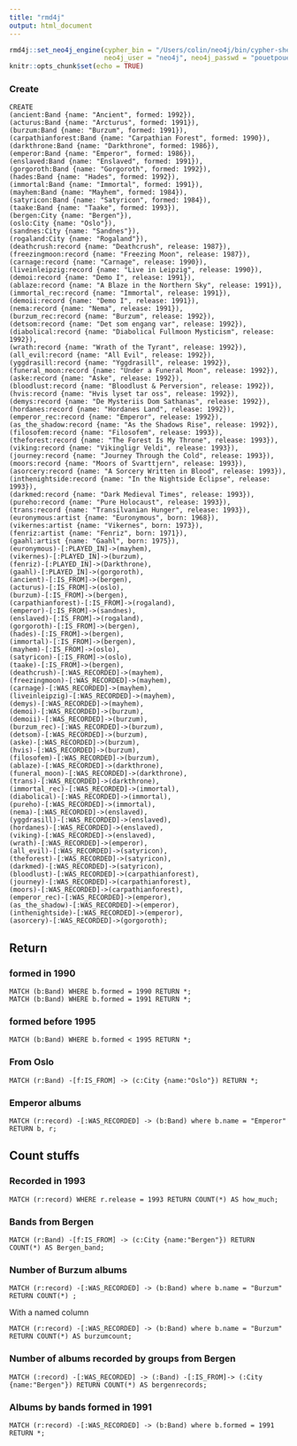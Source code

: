 ```yaml
---
title: "rmd4j"
output: html_document
---
```


```r
rmd4j::set_neo4j_engine(cypher_bin = "/Users/colin/neo4j/bin/cypher-shell", 
                        neo4j_user = "neo4j", neo4j_passwd = "pouetpouet")
knitr::opts_chunk$set(echo = TRUE)
```

### Create

```neo4j
CREATE
(ancient:Band {name: "Ancient", formed: 1992}),
(acturus:Band {name: "Arcturus", formed: 1991}),
(burzum:Band {name: "Burzum", formed: 1991}),
(carpathianforest:Band {name: "Carpathian Forest", formed: 1990}),
(darkthrone:Band {name: "Darkthrone", formed: 1986}),
(emperor:Band {name: "Emperor", formed: 1986}),
(enslaved:Band {name: "Enslaved", formed: 1991}),
(gorgoroth:Band {name: "Gorgoroth", formed: 1992}),
(hades:Band {name: "Hades", formed: 1992}),
(immortal:Band {name: "Immortal", formed: 1991}),
(mayhem:Band {name: "Mayhem", formed: 1984}),
(satyricon:Band {name: "Satyricon", formed: 1984}),
(taake:Band {name: "Taake", formed: 1993}),
(bergen:City {name: "Bergen"}),
(oslo:City {name: "Oslo"}),
(sandnes:City {name: "Sandnes"}),
(rogaland:City {name: "Rogaland"}),
(deathcrush:record {name: "Deathcrush", release: 1987}),
(freezingmoon:record {name: "Freezing Moon", release: 1987}),
(carnage:record {name: "Carnage", release: 1990}),
(liveinleipzig:record {name: "Live in Leipzig", release: 1990}),
(demoi:record {name: "Demo I", release: 1991}),
(ablaze:record {name: "A Blaze in the Northern Sky", release: 1991}),
(immortal_rec:record {name: "Immortal", release: 1991}),
(demoii:record {name: "Demo I", release: 1991}),
(nema:record {name: "Nema", release: 1991}),
(burzum_rec:record {name: "Burzum", release: 1992}),
(detsom:record {name: "Det som engang var", release: 1992}),
(diabolical:record {name: "Diabolical Fullmoon Mysticism", release: 1992}),
(wrath:record {name: "Wrath of the Tyrant", release: 1992}),
(all_evil:record {name: "All Evil", release: 1992}),
(yggdrasill:record {name: "Yggdrasill", release: 1992}),
(funeral_moon:record {name: "Under a Funeral Moon", release: 1992}),
(aske:record {name: "Aske", release: 1992}),
(bloodlust:record {name: "Bloodlust & Perversion", release: 1992}),
(hvis:record {name: "Hvis lyset tar oss", release: 1992}),
(demys:record {name: "De Mysteriis Dom Sathanas", release: 1992}),
(hordanes:record {name: "Hordanes Land", release: 1992}),
(emperor_rec:record {name: "Emperor", release: 1992}),
(as_the_shadow:record {name: "As the Shadows Rise", release: 1992}),
(filosofem:record {name: "Filosofem", release: 1993}),
(theforest:record {name: "The Forest Is My Throne", release: 1993}),
(viking:record {name: "Vikingligr Veldi", release: 1993}),
(journey:record {name: "Journey Through the Cold", release: 1993}),
(moors:record {name: "Moors of Svarttjern", release: 1993}),
(asorcery:record {name: "A Sorcery Written in Blood", release: 1993}),
(inthenightside:record {name: "In the Nightside Eclipse", release: 1993}),
(darkmed:record {name: "Dark Medieval Times", release: 1993}),
(pureho:record {name: "Pure Holocaust", release: 1993}),
(trans:record {name: "Transilvanian Hunger", release: 1993}),
(euronymous:artist {name: "Euronymous", born: 1968}),
(vikernes:artist {name: "Vikernes", born: 1973}),
(fenriz:artist {name: "Fenriz", born: 1971}),
(gaahl:artist {name: "Gaahl", born: 1975}),
(euronymous)-[:PLAYED_IN]->(mayhem),
(vikernes)-[:PLAYED_IN]->(burzum),
(fenriz)-[:PLAYED_IN]->(Darkthrone),
(gaahl)-[:PLAYED_IN]->(gorgoroth),
(ancient)-[:IS_FROM]->(bergen),
(acturus)-[:IS_FROM]->(oslo),
(burzum)-[:IS_FROM]->(bergen),
(carpathianforest)-[:IS_FROM]->(rogaland),
(emperor)-[:IS_FROM]->(sandnes),
(enslaved)-[:IS_FROM]->(rogaland),
(gorgoroth)-[:IS_FROM]->(bergen),
(hades)-[:IS_FROM]->(bergen),
(immortal)-[:IS_FROM]->(bergen),
(mayhem)-[:IS_FROM]->(oslo),
(satyricon)-[:IS_FROM]->(oslo),
(taake)-[:IS_FROM]->(bergen), 
(deathcrush)-[:WAS_RECORDED]->(mayhem),
(freezingmoon)-[:WAS_RECORDED]->(mayhem),
(carnage)-[:WAS_RECORDED]->(mayhem),
(liveinleipzig)-[:WAS_RECORDED]->(mayhem),
(demys)-[:WAS_RECORDED]->(mayhem),
(demoi)-[:WAS_RECORDED]->(burzum),
(demoii)-[:WAS_RECORDED]->(burzum),
(burzum_rec)-[:WAS_RECORDED]->(burzum),
(detsom)-[:WAS_RECORDED]->(burzum),
(aske)-[:WAS_RECORDED]->(burzum),
(hvis)-[:WAS_RECORDED]->(burzum),
(filosofem)-[:WAS_RECORDED]->(burzum),
(ablaze)-[:WAS_RECORDED]->(darkthrone),
(funeral_moon)-[:WAS_RECORDED]->(darkthrone),
(trans)-[:WAS_RECORDED]->(darkthrone),
(immortal_rec)-[:WAS_RECORDED]->(immortal),
(diabolical)-[:WAS_RECORDED]->(immortal),
(pureho)-[:WAS_RECORDED]->(immortal),
(nema)-[:WAS_RECORDED]->(enslaved),
(yggdrasill)-[:WAS_RECORDED]->(enslaved),
(hordanes)-[:WAS_RECORDED]->(enslaved),
(viking)-[:WAS_RECORDED]->(enslaved),
(wrath)-[:WAS_RECORDED]->(emperor),
(all_evil)-[:WAS_RECORDED]->(satyricon),
(theforest)-[:WAS_RECORDED]->(satyricon),
(darkmed)-[:WAS_RECORDED]->(satyricon),
(bloodlust)-[:WAS_RECORDED]->(carpathianforest),
(journey)-[:WAS_RECORDED]->(carpathianforest),
(moors)-[:WAS_RECORDED]->(carpathianforest),
(emperor_rec)-[:WAS_RECORDED]->(emperor),
(as_the_shadow)-[:WAS_RECORDED]->(emperor),
(inthenightside)-[:WAS_RECORDED]->(emperor),
(asorcery)-[:WAS_RECORDED]->(gorgoroth);
```

## Return 

### formed in 1990 

```neo4j
MATCH (b:Band) WHERE b.formed = 1990 RETURN *;
MATCH (b:Band) WHERE b.formed = 1991 RETURN *;
``` 

### formed before 1995

```neo4j
MATCH (b:Band) WHERE b.formed < 1995 RETURN *;
```

### From Oslo

```neo4j
MATCH (r:Band) -[f:IS_FROM] -> (c:City {name:"Oslo"}) RETURN *;
```

### Emperor albums

```neo4j
MATCH (r:record) -[:WAS_RECORDED] -> (b:Band) where b.name = "Emperor" RETURN b, r;
```


## Count stuffs

### Recorded in 1993

```neo4j
MATCH (r:record) WHERE r.release = 1993 RETURN COUNT(*) AS how_much;
```

### Bands from Bergen

```neo4j
MATCH (r:Band) -[f:IS_FROM] -> (c:City {name:"Bergen"}) RETURN COUNT(*) AS Bergen_band;
```

### Number of Burzum albums

```neo4j
MATCH (r:record) -[:WAS_RECORDED] -> (b:Band) where b.name = "Burzum" RETURN COUNT(*) ;
```

With a named column 

```neo4j
MATCH (r:record) -[:WAS_RECORDED] -> (b:Band) where b.name = "Burzum" RETURN COUNT(*) AS burzumcount;
```

### Number of albums recorded by groups from Bergen 

```neo4j
MATCH (:record) -[:WAS_RECORDED] -> (:Band) -[:IS_FROM]-> (:City {name:"Bergen"}) RETURN COUNT(*) AS bergenrecords;
```

### Albums by bands formed in 1991

```neo4j
MATCH (r:record) -[:WAS_RECORDED] -> (b:Band) where b.formed = 1991 RETURN *;
```

